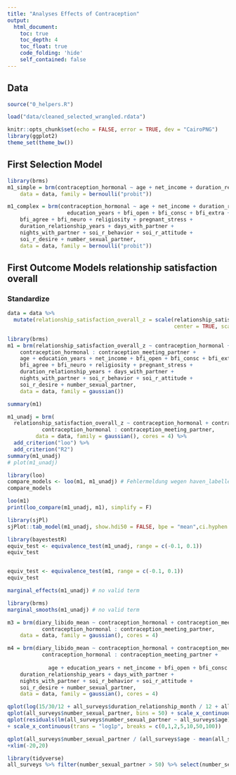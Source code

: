 ```yaml
---
title: "Analyses Effects of Contraception"
output:
  html_document:
    toc: true
    toc_depth: 4
    toc_float: true
    code_folding: 'hide'
    self_contained: false
---
```

  
## Data 
```r
source("0_helpers.R")

load("data/cleaned_selected_wrangled.rdata")

knitr::opts_chunk$set(echo = FALSE, error = TRUE, dev = "CairoPNG")
library(ggplot2)
theme_set(theme_bw())
```


## First Selection Model
```r
library(brms)
m1_simple = brm(contraception_hormonal ~ age + net_income + duration_relationship_years,
    data = data, family = bernoulli("probit"))

m1_complex = brm(contraception_hormonal ~ age + net_income + duration_relationship_years +
                   education_years + bfi_open + bfi_consc + bfi_extra +
    bfi_agree + bfi_neuro + religiosity + pregnant_stress +
    duration_relationship_years + days_with_partner + 
    nights_with_partner + soi_r_behavior + soi_r_attitude +
    soi_r_desire + number_sexual_partner,
    data = data, family = bernoulli("probit"))

```


## First Outcome Models relationship satisfaction overall
### Standardize
```r
data = data %>%
  mutate(relationship_satisfaction_overall_z = scale(relationship_satisfaction_overall,
                                                     center = TRUE, scale = TRUE))
```

```r
library(brms)
m1 = brm(relationship_satisfaction_overall_z ~ contraception_hormonal + contraception_meeting_partner +
    contraception_hormonal : contraception_meeting_partner +
    age + education_years + net_income + bfi_open + bfi_consc + bfi_extra +
    bfi_agree + bfi_neuro + religiosity + pregnant_stress +
    duration_relationship_years + days_with_partner + 
    nights_with_partner + soi_r_behavior + soi_r_attitude +
    soi_r_desire + number_sexual_partner,
    data = data, family = gaussian())

summary(m1)

m1_unadj = brm(
  relationship_satisfaction_overall_z ~ contraception_hormonal + contraception_meeting_partner +
           contraception_hormonal : contraception_meeting_partner,
         data = data, family = gaussian(), cores = 4) %>% 
  add_criterion("loo") %>% 
  add_criterion("R2")
summary(m1_unadj)
# plot(m1_unadj)

library(loo)
compare_models <- loo(m1, m1_unadj) # Fehlermeldung wegen haven_labelled
compare_models

loo(m1)
print(loo_compare(m1_unadj, m1), simplify = F)

library(sjPl)
sjPlot::tab_model(m1_unadj, show.hdi50 = FALSE, bpe = "mean",ci.hyphen = ";", prefix.labels = "label")

library(bayestestR)
equiv_test <- equivalence_test(m1_unadj, range = c(-0.1, 0.1))
equiv_test


equiv_test <- equivalence_test(m1, range = c(-0.1, 0.1))
equiv_test

marginal_effects(m1_unadj) # no valid term

library(brms)
marginal_smooths(m1_unadj) # no valid term
```


```r
m3 = brm(diary_libido_mean ~ contraception_hormonal + contraception_meeting_partner +
           contraception_hormonal : contraception_meeting_partner,
    data = data, family = gaussian(), cores = 4)

m4 = brm(diary_libido_mean ~ contraception_hormonal + contraception_meeting_partner +
           contraception_hormonal : contraception_meeting_partner +
 
             age + education_years + net_income + bfi_open + bfi_consc + bfi_extra + bfi_agree + bfi_neuro + religiosity + pregnant_stress +
    duration_relationship_years + days_with_partner + 
    nights_with_partner + soi_r_behavior + soi_r_attitude +
    soi_r_desire + number_sexual_partner,
    data = data, family = gaussian(), cores = 4)

```


```r
qplot(log(15/30/12 + all_surveys$duration_relationship_month / 12 + all_surveys$duration_relationship_years))
qplot(all_surveys$number_sexual_partner, bins = 50) + scale_x_continuous(trans = "log1p", breaks = c(0,1,2,5,10,50,100))
qplot(residuals(lm(all_surveys$number_sexual_partner ~ all_surveys$age)), bins = 50) +xlim(-20,20)
+ scale_x_continuous(trans = "log1p", breaks = c(0,1,2,5,10,50,100))

qplot(all_surveys$number_sexual_partner / (all_surveys$age - mean(all_surveys$first_time, na.rm = T)), bins = 50)
+xlim(-20,20)

library(tidyverse)
all_surveys %>% filter(number_sexual_partner > 50) %>% select(number_sexual_partner, age, first_time, number_sexual_partner_certainty, reasons_for_exclusion, free_not_covered_demo) %>% arrange(number_sexual_partner)
```

